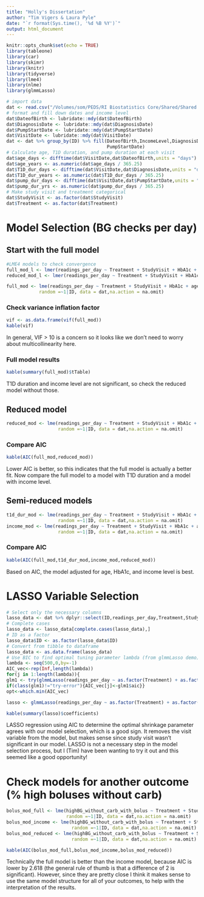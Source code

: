 ```yaml
---
title: "Holly's Dissertation"
author: "Tim Vigers & Laura Pyle"
date: "`r format(Sys.time(), '%d %B %Y')`"
output: html_document
---
```


```r
knitr::opts_chunk$set(echo = TRUE)
library(tableone)
library(car)
library(skimr)
library(knitr)
library(tidyverse)
library(lme4)
library(nlme)
library(glmmLasso)
```

```r
# import data
dat <- read.csv("/Volumes/som/PEDS/RI Biostatistics Core/Shared/Shared Projects/Laura/BDC/Projects/Holly O'Donnell/Dissertation/Data_Raw/data_7.7.19.csv",na.strings = "")
# format and fill down dates and income level
dat$DateofBirth <- lubridate::mdy(dat$DateofBirth)
dat$DiagnosisDate <- lubridate::mdy(dat$DiagnosisDate)
dat$PumpStartDate <- lubridate::mdy(dat$PumpStartDate)
dat$VisitDate <- lubridate::mdy(dat$VisitDate)
dat <- dat %>% group_by(ID) %>% fill(DateofBirth,IncomeLevel,DiagnosisDate,
                                     PumpStartDate) 
# Calculate age, T1D duration, and pump duration at each visit
dat$age_days <- difftime(dat$VisitDate,dat$DateofBirth,units = "days")
dat$age_years <- as.numeric(dat$age_days / 365.25)
dat$T1D_dur_days <- difftime(dat$VisitDate,dat$DiagnosisDate,units = "days")
dat$T1D_dur_years <- as.numeric(dat$T1D_dur_days / 365.25)
dat$pump_dur_days <- difftime(dat$VisitDate,dat$PumpStartDate,units = "days")
dat$pump_dur_yrs <- as.numeric(dat$pump_dur_days / 365.25)
# Make study visit and treatment categorical
dat$StudyVisit <- as.factor(dat$StudyVisit)
dat$Treatment <- as.factor(dat$Treatment)
```

# Model Selection (BG checks per day)

## Start with the full model

```r
#LME4 models to check convergence
full_mod_l <- lmer(readings_per_day ~ Treatment + StudyVisit + HbA1c + age_years + T1D_dur_years + IncomeLevel + (1|ID), data = dat)
reduced_mod_l <- lmer(readings_per_day ~ Treatment + StudyVisit + HbA1c + age_years + (1|ID), data = dat)
```

```r
full_mod <- lme(readings_per_day ~ Treatment + StudyVisit + HbA1c + age_years + T1D_dur_years + IncomeLevel,
            random =~1|ID, data = dat,na.action = na.omit)
```

### Check variance inflation factor

```r
vif <- as.data.frame(vif(full_mod))
kable(vif)
```

In general, VIF > 10 is a concern so it looks like we don't need to worry about multicollinearity here.

### Full model results

```r
kable(summary(full_mod)$tTable)
```

T1D duration and income level are not significant, so check the reduced model without those. 

## Reduced model

```r
reduced_mod <- lme(readings_per_day ~ Treatment + StudyVisit + HbA1c + age_years,
                   random =~1|ID, data = dat,na.action = na.omit) 
```

### Compare AIC

```r
kable(AIC(full_mod,reduced_mod))
```

Lower AIC is better, so  this indicates that the full model is actually a better fit. Now compare the full model to a model with T1D duration and a model with income level. 

## Semi-reduced models

```r
t1d_dur_mod <- lme(readings_per_day ~ Treatment + StudyVisit + HbA1c + age_years + T1D_dur_years,
                   random =~1|ID, data = dat,na.action = na.omit)
income_mod <- lme(readings_per_day ~ Treatment + StudyVisit + HbA1c + age_years + IncomeLevel,
                   random =~1|ID, data = dat,na.action = na.omit)
```

### Compare AIC

```r
kable(AIC(full_mod,t1d_dur_mod,income_mod,reduced_mod))
```

Based on AIC, the model adjusted for age, HbA1c, and income level is best. 

# LASSO Variable Selection

```r
# Select only the necessary columns
lasso_data <- dat %>% dplyr::select(ID,readings_per_day,Treatment,StudyVisit,HbA1c,age_years,T1D_dur_years,IncomeLevel)
# Complete cases
lasso_data <- lasso_data[complete.cases(lasso_data),]
# ID as a factor
lasso_data$ID <- as.factor(lasso_data$ID)
# Convert from tibble to dataframe
lasso_data <- as.data.frame(lasso_data)
# Use BIC to find optimal tuning parameter lambda (from glmmLasso demo)
lambda <- seq(500,0,by=-1)
AIC_vec<-rep(Inf,length(lambda))
for(j in 1:length(lambda)){
glm1 <- try(glmmLasso(readings_per_day ~ as.factor(Treatment) + as.factor(StudyVisit) + HbA1c + age_years + T1D_dur_years + as.factor(IncomeLevel),data = lasso_data,rnd = list(ID=~1),lambda = lambda[j],final.re=TRUE))  
if(class(glm1)!="try-error"){AIC_vec[j]<-glm1$aic}}
opt<-which.min(AIC_vec)
```

```r
lasso <- glmmLasso(readings_per_day ~ as.factor(Treatment) + as.factor(StudyVisit) + HbA1c + age_years + T1D_dur_years + as.factor(IncomeLevel),data = lasso_data,rnd = list(ID=~1),lambda = lambda[opt],final.re=TRUE)
```

```r
kable(summary(lasso)$coefficients)
```

LASSO regression using AIC to determine the optimal shrinkage parameter agrees with our model selection, which is a good sign. It removes the visit variable from the model, but makes sense since study visit wasn't significant in our model. LASSO is not a necessary step in the model selection process, but I (Tim) have been wanting to try it out and this seemed like a good opportunity!

# Check models for another outcome (% high boluses without carb)

```r
bolus_mod_full <- lme(highBG_without_carb_with_bolus ~ Treatment + StudyVisit + HbA1c + age_years + T1D_dur_years + IncomeLevel,
                      random =~1|ID, data = dat,na.action = na.omit)
bolus_mod_income <- lme(highBG_without_carb_with_bolus ~ Treatment + StudyVisit + HbA1c + age_years + IncomeLevel,
                        random =~1|ID, data = dat,na.action = na.omit)
bolus_mod_reduced <- lme(highBG_without_carb_with_bolus ~ Treatment + StudyVisit + HbA1c + age_years,
                        random =~1|ID, data = dat,na.action = na.omit)
```

```r
kable(AIC(bolus_mod_full,bolus_mod_income,bolus_mod_reduced))
```

Technically the full model is better than the income model, because AIC is lower by 2.618 (the general rule of thumb is that a difference of 2 is significant). However, since they are pretty close I think it makes sense to use the same model structure for all of your outcomes, to help with the interpretation of the results. 